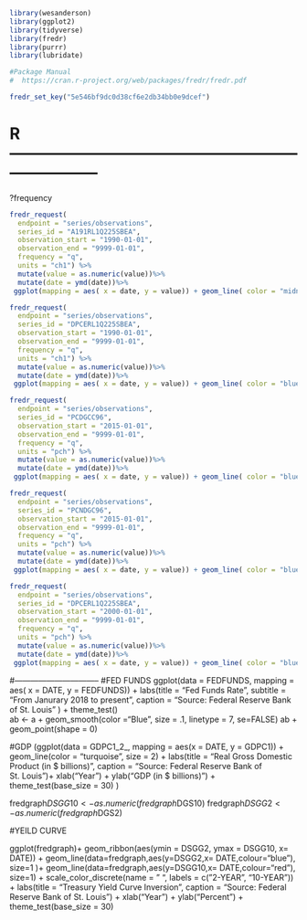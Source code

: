 
``` r
library(wesanderson)
library(ggplot2)
library(tidyverse)
library(fredr)
library(purrr)
library(lubridate)

#Package Manual
#  https://cran.r-project.org/web/packages/fredr/fredr.pdf
```

``` r
fredr_set_key("5e546bf9dc0d38cf6e2db34bb0e9dcef")
```
# R -----------------------------------------------------------------------
?frequency

```r
fredr_request(
  endpoint = "series/observations",
  series_id = "A191RL1Q225SBEA",
  observation_start = "1990-01-01",
  observation_end = "9999-01-01",
  frequency = "q",
  units = "ch1") %>%
  mutate(value = as.numeric(value))%>%
  mutate(date = ymd(date))%>%
 ggplot(mapping = aes( x = date, y = value)) + geom_line( color = "midnightblue", sie = 2) + geom_point( size = .1, color = "black") + labs(title = "Real GDP", subtitle = "From Janurary 1990 to present", caption = "Source: Federal Reserve Bank of St. Louis" ) + theme_test(base_size = 10) + labs( x= "Date", y = " ") 
```


```r
fredr_request(
  endpoint = "series/observations",
  series_id = "DPCERL1Q225SBEA",
  observation_start = "1990-01-01",
  observation_end = "9999-01-01",
  frequency = "q",
  units = "ch1") %>%
  mutate(value = as.numeric(value))%>%
  mutate(date = ymd(date))%>%
 ggplot(mapping = aes( x = date, y = value)) + geom_line( color = "blue") + labs(title = "Household_Consumption", subtitle = "From Janurary 1990 to present", caption = "Source: Federal Reserve Bank of St. Louis" ) + theme_test(base_size = 10) + labs( x= "Date", y = " ")
```


```r
fredr_request(
  endpoint = "series/observations",
  series_id = "PCDGCC96",
  observation_start = "2015-01-01",
  observation_end = "9999-01-01",
  frequency = "q",
  units = "pch") %>%
  mutate(value = as.numeric(value))%>%
  mutate(date = ymd(date))%>%
 ggplot(mapping = aes( x = date, y = value)) + geom_line( color = "blue") + labs(title = "Durables", subtitle = "From Janurary 2015 to present", caption = "Source: Federal Reserve Bank of St. Louis" ) + theme_test(base_size = 10) + labs( x= "Date", y = " ")
```

```r
fredr_request(
  endpoint = "series/observations",
  series_id = "PCNDGC96",
  observation_start = "2015-01-01",
  observation_end = "9999-01-01",
  frequency = "q",
  units = "pch") %>%
  mutate(value = as.numeric(value))%>%
  mutate(date = ymd(date))%>%
 ggplot(mapping = aes( x = date, y = value)) + geom_line( color = "blue") + labs(title = "NON-Durables", subtitle = "From Janurary 2015 to present", caption = "Source: Federal Reserve Bank of St. Louis" ) + theme_test(base_size = 10) + labs( x= "Date", y = " ")
```


```r
fredr_request(
  endpoint = "series/observations",
  series_id = "DPCERL1Q225SBEA",
  observation_start = "2000-01-01",
  observation_end = "9999-01-01",
  frequency = "q",
  units = "pch") %>%
  mutate(value = as.numeric(value))%>%
  mutate(date = ymd(date))%>%
 ggplot(mapping = aes( x = date, y = value)) + geom_line( color = "blue") + labs(title = "Personal Consumption", subtitle = "From Janurary 2000 to present", caption = "Source: Federal Reserve Bank of St. Louis" ) + theme_test(base_size = 10) + labs( x= "Date", y = " ")
```



#--------------------------------
#FED FUNDS
ggplot(data = FEDFUNDS, mapping = aes( x = DATE, y = FEDFUNDS)) + labs(title = "Fed Funds Rate", subtitle = "From Janurary 2018 to present", caption = "Source: Federal Reserve Bank of St. Louis" ) + theme_test()   
ab <- a + geom_smooth(color ="Blue", size = .1, linetype = 7, se=FALSE) 
ab + geom_point(shape = 0)

#GDP
(ggplot(data = GDPC1_2_, mapping = aes(x = DATE, y = GDPC1)) + 
    geom_line(color = "turquoise", size = 2) +
    labs(title = "Real Gross Domestic Product (in $ billions)",  caption = "Source: Federal Reserve Bank of St. Louis")+
    xlab("Year") + 
    ylab("GDP (in $ billions)") +
    theme_test(base_size = 30)
)

fredgraph$DSGG10 <- as.numeric(fredgraph$DGS10)
fredgraph$DSGG2 <- as.numeric(fredgraph$DGS2)


#YEILD CURVE

ggplot(fredgraph)+
  geom_ribbon(aes(ymin = DSGG2, ymax = DSGG10, x= DATE)) +
  geom_line(data=fredgraph,aes(y=DSGG2,x= DATE,colour="blue"), size=1 )+
  geom_line(data=fredgraph,aes(y=DSGG10,x= DATE,colour="red"), size=1) +
  scale_color_discrete(name = "  ", labels = c("2-YEAR", "10-YEAR")) +
  labs(title = "Treasury Yield Curve Inversion",  caption = "Source: Federal Reserve Bank of St. Louis") +
  xlab("Year") + 
  ylab("Percent") + theme_test(base_size = 30)








